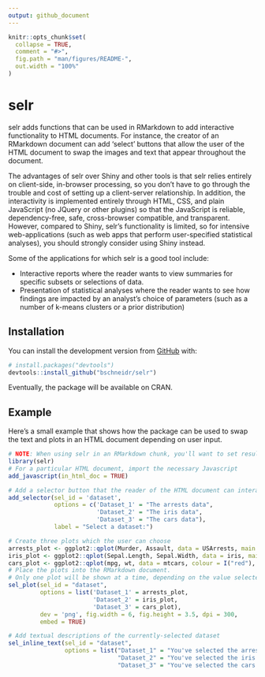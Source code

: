 ```yaml
---
output: github_document
---
```


<!-- README.md is generated from README.Rmd. Please edit that file -->

```r
knitr::opts_chunk$set(
  collapse = TRUE,
  comment = "#>",
  fig.path = "man/figures/README-",
  out.width = "100%"
)
```
# selr

selr adds functions that can be used in RMarkdown to add interactive functionality to HTML documents. For instance, the creator of an RMarkdown document can add 'select' buttons that allow the user of the HTML document to swap the images and text that appear throughout the document.

The advantages of selr over Shiny and other tools is that selr relies entirely on client-side, in-browser processing, so you don't have to go through the trouble and cost of setting up a client-server relationship. In addition, the interactivity is implemented entirely through HTML, CSS, and plain JavaScript (no JQuery or other plugins) so that the JavaScript is reliable, dependency-free, safe, cross-browser compatible, and transparent. However, compared to Shiny, selr's functionality is limited, so for intensive web-applications (such as web apps that perform user-specified statistical analyses), you should strongly consider using Shiny instead.

Some of the applications for which selr is a good tool include:

* Interactive reports where the reader wants to view summaries for specific subsets or selections of data.
* Presentation of statistical analyses where the reader wants to see how findings are impacted by an analyst's choice of parameters (such as a number of k-means clusters or a prior distribution)

## Installation

You can install the development version from [GitHub](https://github.com/) with:

``` r
# install.packages("devtools")
devtools::install_github("bschneidr/selr")
```
Eventually, the package will be available on CRAN.

## Example

Here's a small example that shows how the package can be used to swap the text and plots in an HTML document depending on user input.

```r
# NOTE: When using selr in an RMarkdown chunk, you'll want to set results='asis'
library(selr)
# For a particular HTML document, import the necessary Javascript
add_javascript(in_html_doc = TRUE)
```

```r
# Add a selector button that the reader of the HTML document can interact with
add_selector(sel_id = 'dataset',
             options = c('Dataset_1' = "The arrests data",
                         'Dataset_2' = "The iris data",
                         'Dataset_3' = "The cars data"),
             label = "Select a dataset:")
```

```r
# Create three plots which the user can choose
arrests_plot <- ggplot2::qplot(Murder, Assault, data = USArrests, main = "Arrests")
iris_plot <- ggplot2::qplot(Sepal.Length, Sepal.Width, data = iris, main = "Iris")
cars_plot <- ggplot2::qplot(mpg, wt, data = mtcars, colour = I("red"), main = "Cars")
# Place the plots into the RMarkdown document. 
# Only one plot will be shown at a time, depending on the value selected in the selector button.
sel_plot(sel_id = "dataset",
         options = list('Dataset_1' = arrests_plot,
                        'Dataset_2' = iris_plot,
                        'Dataset_3' = cars_plot),
         dev = 'png', fig.width = 6, fig.height = 3.5, dpi = 300,
         embed = TRUE)

```

```r
# Add textual descriptions of the currently-selected dataset
sel_inline_text(sel_id = "dataset",
                options = list("Dataset_1" = "You've selected the arrests data. Good choice.",
                               "Dataset_2" = "You've selected the iris data- Fisher smiles upon you.",
                               "Dataset_3" = "You've selected the cars data- may you plumb its secrets."))

```

<!-- Don't forget to commit and push the resulting figure files, so they display on GitHub! -->
